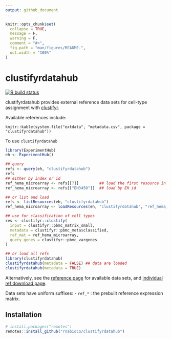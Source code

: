 ```yaml
---
output: github_document
---
```


<!-- README.md is generated from README.Rmd. Please edit that file -->

```r
knitr::opts_chunk$set(
  collapse = TRUE,
  message = F,
  warning = F,
  comment = "#>",
  fig.path = "man/figures/README-",
  out.width = "100%"
)
```

# clustifyrdatahub

<!-- badges: start -->
[![R build status](https://github.com/rnabioco/clustifyrdata/workflows/R-CMD-check/badge.svg)](https://github.com/rnabioco/clustifyrdata/actions)
<!-- badges: end -->

clustifyrdatahub provides external reference data sets for cell-type assignment with [clustifyr](https://rnabioco.github.io/clustifyr).

Available references include:
```
knitr::kable(system.file("extdata", "metadata.csv", package = "clustifyrdatahub"))
```

To use `clustifyrdatahub`
```r
library(ExperimentHub)
eh <- ExperimentHub()

## query
refs <- query(eh, "clustifyrdatahub")
refs
## either by index or id
ref_hema_microarray <- refs[[7]]         ## load the first resource in the list
ref_hema_microarray <- refs[["EH3450"]]  ## load by EH id

## or list and load
refs <- listResources(eh, "clustifyrdatahub")
ref_hema_microarray <- loadResources(eh, "clustifyrdatahub", "ref_hema_microarray")[[1]]

## use for classification of cell types
res <- clustifyr::clustify(
  input = clustifyr::pbmc_matrix_small,
  metadata = clustifyr::pbmc_meta$classified,
  ref_mat = ref_hema_microarray,
  query_genes = clustifyr::pbmc_vargenes
)
```

```r
## or load all refs
library(clustifyrdatahub)
clustifyrdatahub(metadata = FALSE) ## data are loaded
clustifyrdatahub(metadata = TRUE) 
```


Alternatively, see the [reference page](https://rnabioco.github.io/clustifyrdata/reference) for available data sets, and [individual ref download page](https://rnabioco.github.io/clustifyrdata/articles/download_refs.html).

Data sets have uniform suffixes:
- `ref_*` : the prebuilt reference expression matrix.

## Installation

``` r
# install.packages("remotes")
remotes::install_github("rnabioco/clustifyrdatahub")
```
